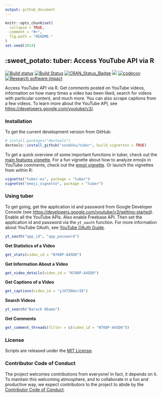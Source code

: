 ```yaml
---
output: github_document
---
```


<!-- README.md is generated from README.Rmd. Please edit that file -->

```r
knitr::opts_chunk$set(
  collapse = TRUE,
  comment = "#>",
  fig.path = "README-"
)
set.seed(1014)
```

## :sweet_potato: tuber: Access YouTube API via R

[![Build status](https://ci.appveyor.com/api/projects/status/pgr0wih12gtwvvvx?svg=true)](https://ci.appveyor.com/project/soodoku/tuber)
[![Build Status](https://travis-ci.org/soodoku/tuber.svg?branch=master)](https://travis-ci.org/soodoku/tuber)
[![CRAN_Status_Badge](http://www.r-pkg.org/badges/version/tuber)](https://cran.r-project.org/package=tuber)
![](http://cranlogs.r-pkg.org/badges/grand-total/tuber)
[![codecov](https://codecov.io/gh/soodoku/tuber/branch/master/graph/badge.svg)](https://codecov.io/gh/soodoku/tuber)
[![Research software impact](http://depsy.org/api/package/cran/tuber/badge.svg)](http://depsy.org/package/r/tuber)

Access YouTube API via R. Get comments posted on YouTube videos, information on how many times a video has been liked, search for videos with particular content, and much more. You can also scrape captions from a few videos. To learn more about the YouTube API, see [https://developers.google.com/youtube/v3/](https://developers.google.com/youtube/v3/).

### Installation

To get the current development version from GitHub:

```r
# install.packages("devtools")
devtools::install_github("soodoku/tuber", build_vignettes = TRUE)
```

To get a quick overview of some important functions in tuber, check out the [main features vignette](https://github.com/soodoku/tuber/blob/master/vignettes/tuber-ex.md). For a fun vignette about how to analyze emojis in YouTube comments, check out the [emoji vignette](https://github.com/soodoku/tuber/blob/master/vignettes/emoji_vignette.md). Or launch the vignettes from within R:

```r
vignette("tuber-ex", package = "tuber")
vignette("emoji_vignette", package = "tuber")
```

### Using tuber

To get going, get the application id and password from Google Developer Console (see [https://developers.google.com/youtube/v3/getting-started](https://developers.google.com/youtube/v3/getting-started)). Enable all the YouTube APIs. Also enable Freebase API. Then set the application id and password via the `yt_oauth` function. For more information about YouTube OAuth, see [YouTube OAuth Guide](https://developers.google.com/youtube/v3/guides/authentication).

```r
yt_oauth("app_id", "app_password")
```

**Get Statistics of a Video**

```r
get_stats(video_id = "N708P-A45D0")
```

**Get Information About a Video**

```r
get_video_details(video_id = "N708P-A45D0")
```

**Get Captions of a Video**

```r
get_captions(video_id = "yJXTXN4xrI8")
```

**Search Videos**
```r
yt_search("Barack Obama")
```

**Get Comments**
```r
get_comment_threads(filter = c(video_id = "N708P-A45D0"))
```

### License
Scripts are released under the [MIT License](http://opensource.org/licenses/MIT).

### Contributor Code of Conduct

The project welcomes contributions from everyone! In fact, it depends on it. To maintain this welcoming atmosphere, and to collaborate in a fun and productive way, we expect contributors to the project to abide by the [Contributor Code of Conduct](http://contributor-covenant.org/version/1/0/0/).
